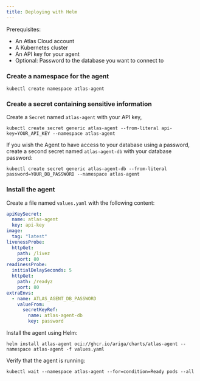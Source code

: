 ```yaml
---
title: Deploying with Helm
---
```

Prerequisites:
- An Atlas Cloud account
- A Kubernetes cluster
- An API key for your agent
- Optional: Password to the database you want to connect to

### Create a namespace for the agent

```shell
kubectl create namespace atlas-agent
```

### Create a secret containing sensitive information

Create a `Secret` named `atlas-agent` with your API key,

```shell
kubectl create secret generic atlas-agent --from-literal api-key=YOUR_API_KEY --namespace atlas-agent
```

If you wish the Agent to have access to your database using a password, create a second secret named
`atlas-agent-db` with your database password:

```shell
kubectl create secret generic atlas-agent-db --from-literal password=YOUR_DB_PASSWORD --namespace atlas-agent
```

### Install the agent

Create a file named `values.yaml` with the following content:

```yaml
apiKeySecret:
  name: atlas-agent
  key: api-key
image:
  tag: "latest"
livenessProbe:
  httpGet:
    path: /livez
    port: 80
readinessProbe:
  initialDelaySeconds: 5
  httpGet:
    path: /readyz
    port: 80
extraEnvs:
  - name: ATLAS_AGENT_DB_PASSWORD
    valueFrom:
      secretKeyRef:
        name: atlas-agent-db
        key: password
```

Install the agent using Helm:

```shell
helm install atlas-agent oci://ghcr.io/ariga/charts/atlas-agent --namespace atlas-agent -f values.yaml
```

Verify that the agent is running:

```shell
kubectl wait --namespace atlas-agent --for=condition=Ready pods --all
```